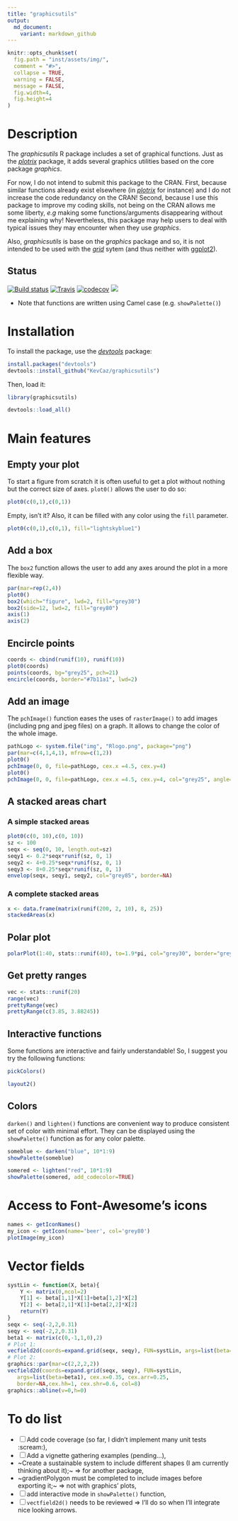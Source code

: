 ```yaml
---
title: "graphicsutils"
output:
  md_document:
    variant: markdown_github
---
```



```r
knitr::opts_chunk$set(
  fig.path = "inst/assets/img/",
  comment = "#>",
  collapse = TRUE,
  warning = FALSE,
  message = FALSE,
  fig.width=4,
  fig.height=4
)
```


# Description

The *graphicsutils* R package includes a set of graphical functions. Just as the [*plotrix*](http://cran.r-project.org/web/packages/plotrix/index.html) package, it adds several graphics utilities based on the core package *graphics*.

For now, I do not intend to submit this package to the CRAN.
First, because  similar functions already exist elsewhere (in [*plotrix*](http://cran.r-project.org/web/packages/plotrix/index.html) for instance) and I do not increase the code redundancy on the CRAN!
Second, because I use this package to improve my coding skills, not being on the CRAN allows me some liberty, *e.g* making some functions/arguments disappearing without me explaining why! Nevertheless, this package may help users to deal with typical issues they may encounter when they use *graphics*.

Also, *graphicsutils* is base on the *graphics* package and so, it is not intended to be used with the [*grid*](https://stat.ethz.ch/R-manual/R-devel/library/grid/html/grid-package.html) sytem (and thus neither with [ggplot2](http://cran.r-project.org/web/packages/ggplot2/index.html)).



## Status

[![Build status](https://ci.appveyor.com/api/github/webhook?id=ckmm09dear2cty1w
)](https://ci.appveyor.com/project/KevCaz/graphicsutils) [![Travis](https://travis-ci.org/KevCaz/graphicsutils.svg?branch=master)](https://travis-ci.org/KevCaz/graphicsutils) [![codecov](https://codecov.io/gh/KevCaz/graphicsutils/branch/master/graph/badge.svg)](https://codecov.io/gh/KevCaz/graphicsutils)
[![](https://img.shields.io/badge/licence-GPLv3-8f10cb.svg)](http://www.gnu.org/licenses/gpl.html)

- Note that functions are written using Camel case (e.g. `showPalette()`)



# Installation

To install the package, use the [*devtools*](http://cran.r-project.org/web/packages/devtools/index.html) package:

```r
install.packages("devtools")
devtools::install_github("KevCaz/graphicsutils")
```

Then, load it:

```r
library(graphicsutils)
```

<!-- use devel version -->

```r
devtools::load_all()
```




# Main features

## Empty your plot

To start a figure from scratch it is often useful to get a plot without nothing but the correct size of axes.
`plot0()` allows the user to do so:


```r
plot0(c(0,1),c(0,1))
```

Empty, isn't it?
Also, it can be filled with any color using the `fill` parameter.


```r
plot0(c(0,1),c(0,1), fill="lightskyblue1")
```


## Add a box

The `box2` function allows the user to add any axes around the plot in a more flexible way.

```r
par(mar=rep(2,4))
plot0()
box2(which="figure", lwd=2, fill="grey30")
box2(side=12, lwd=2, fill="grey80")
axis(1)
axis(2)
```

## Encircle points

```r
coords <- cbind(runif(10), runif(10))
plot0(coords)
points(coords, bg="grey25", pch=21)
encircle(coords, border="#7b11a1", lwd=2)
```

## Add an image

The `pchImage()` function eases the uses of `rasterImage()` to add images (including png and jpeg files) on a graph. It allows to change the color of the whole image.

```r
pathLogo <- system.file("img", "Rlogo.png", package="png")
par(mar=c(4,1,4,1), mfrow=c(1,2))
plot0()
pchImage(0, 0, file=pathLogo, cex.x =4.5, cex.y=4)
plot0()
pchImage(0, 0, file=pathLogo, cex.x =4.5, cex.y=4, col="grey25", angle=25)
```


## A stacked areas chart

### A simple stacked areas


```r
plot0(c(0, 10),c(0, 10))
sz <- 100
seqx <- seq(0, 10, length.out=sz)
seqy1 <- 0.2*seqx*runif(sz, 0, 1)
seqy2 <- 4+0.25*seqx*runif(sz, 0, 1)
seqy3 <- 8+0.25*seqx*runif(sz, 0, 1)
envelop(seqx, seqy1, seqy2, col="grey85", border=NA)
```

### A complete stacked areas


```r
x <- data.frame(matrix(runif(200, 2, 10), 8, 25))
stackedAreas(x)
```

## Polar plot

```r
polarPlot(1:40, stats::runif(40), to=1.9*pi, col="grey30", border="grey80")
```

## Get pretty ranges

```r
vec <- stats::runif(20)
range(vec)
prettyRange(vec)
prettyRange(c(3.85, 3.88245))
```

## Interactive functions

Some functions are interactive and fairly understandable!
So, I suggest you try the following functions:

```r
pickColors()
```

```r
layout2()
```

## Colors

`darken()` and `lighten()` functions are convenient way to produce consistent set of color with minimal effort. They can be displayed using  the `showPalette()` function as for any color palette.


```r
someblue <- darken("blue", 10*1:9)
showPalette(someblue)
```

```r
somered <- lighten("red", 10*1:9)
showPalette(somered, add_codecolor=TRUE)
```


# Access to Font-Awesome's icons

```r
names <- getIconNames()
my_icon <- getIcon(name='beer', col='grey80')
plotImage(my_icon)
```

# Vector fields

```r
systLin <- function(X, beta){
    Y <- matrix(0,ncol=2)
    Y[1] <- beta[1,1]*X[1]+beta[1,2]*X[2]
    Y[2] <- beta[2,1]*X[1]+beta[2,2]*X[2]
    return(Y)
}
seqx <- seq(-2,2,0.31)
seqy <- seq(-2,2,0.31)
beta1 <- matrix(c(0,-1,1,0),2)
# Plot 1:
vecfield2d(coords=expand.grid(seqx, seqy), FUN=systLin, args=list(beta=beta1))
# Plot 2:
graphics::par(mar=c(2,2,2,2))
vecfield2d(coords=expand.grid(seqx, seqy), FUN=systLin,
   args=list(beta=beta1), cex.x=0.35, cex.arr=0.25,
   border=NA,cex.hh=1, cex.shr=0.6, col=8)
graphics::abline(v=0,h=0)
```


# To do list

- [ ] Add code coverage (so far, I didn't implement many unit tests :scream:),
- [ ] Add a vignette gathering examples (pending...),
-  ~Create a sustainable system to include different shapes (I am currently thinking about it);~ => for another package,
- ~gradientPolygon must be completed to include images before exporting it;~ => not with graphics' plots,
- [ ] add interactive mode in `showPalette()` function,
- [ ] `vectfield2d()` needs to be reviewed => I'll do so when I'll integrate nice looking arrows.
